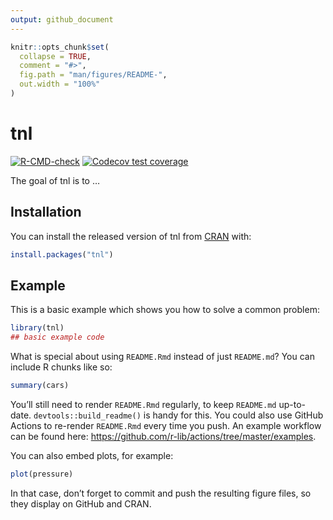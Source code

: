 ```yaml
---
output: github_document
---
```


<!-- README.md is generated from README.Rmd. Please edit that file -->

```r
knitr::opts_chunk$set(
  collapse = TRUE,
  comment = "#>",
  fig.path = "man/figures/README-",
  out.width = "100%"
)
```

# tnl

<!-- badges: start -->
[![R-CMD-check](https://github.com/ihababusaif/tnl/workflows/R-CMD-check/badge.svg)](https://github.com/ihababusaif/tnl/actions)
[![Codecov test coverage](https://codecov.io/gh/ihababusaif/tnl/branch/master/graph/badge.svg)](https://codecov.io/gh/ihababusaif/tnl?branch=master)
<!-- badges: end -->

The goal of tnl is to ...

## Installation

You can install the released version of tnl from [CRAN](https://CRAN.R-project.org) with:

``` r
install.packages("tnl")
```

## Example

This is a basic example which shows you how to solve a common problem:

```r
library(tnl)
## basic example code
```

What is special about using `README.Rmd` instead of just `README.md`? You can include R chunks like so:

```r
summary(cars)
```

You'll still need to render `README.Rmd` regularly, to keep `README.md` up-to-date. `devtools::build_readme()` is handy for this. You could also use GitHub Actions to re-render `README.Rmd` every time you push. An example workflow can be found here: <https://github.com/r-lib/actions/tree/master/examples>.

You can also embed plots, for example:

```r
plot(pressure)
```

In that case, don't forget to commit and push the resulting figure files, so they display on GitHub and CRAN.
